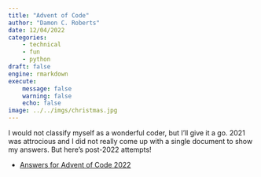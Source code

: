 ---
title: "Advent of Code"
author: "Damon C. Roberts"
date: 12/04/2022
categories:
    - technical
    - fun
    - python
draft: false
engine: rmarkdown
execute:
    message: false
    warning: false
    echo: false
image: ../../imgs/christmas.jpg   
---

I would not classify myself as a wonderful coder, but I'll give it a go. 2021 was attrocious and I did not really come up with a single document to show my answers. But here's post-2022 attempts!

- [Answers for Advent of Code 2022](https://htmlpreview.github.io/?https://github.com/DamonCharlesRoberts/advent_of_code/blob/main/advent_2022/code/dcr_aoc.html)